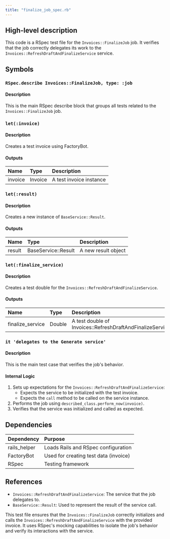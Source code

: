 ```yaml
---
title: "finalize_job_spec.rb"
---
```


## High-level description
This code is a RSpec test file for the `Invoices::FinalizeJob` job. It verifies that the job correctly delegates its work to the `Invoices::RefreshDraftAndFinalizeService` service.

## Symbols

### `RSpec.describe Invoices::FinalizeJob, type: :job`
#### Description
This is the main RSpec describe block that groups all tests related to the `Invoices::FinalizeJob` job.

### `let(:invoice)`
#### Description
Creates a test invoice using FactoryBot.

#### Outputs
| Name | Type | Description |
|:-----|:-----|:------------|
| invoice | Invoice | A test invoice instance |

### `let(:result)`
#### Description
Creates a new instance of `BaseService::Result`.

#### Outputs
| Name | Type | Description |
|:-----|:-----|:------------|
| result | BaseService::Result | A new result object |

### `let(:finalize_service)`
#### Description
Creates a test double for the `Invoices::RefreshDraftAndFinalizeService`.

#### Outputs
| Name | Type | Description |
|:-----|:-----|:------------|
| finalize_service | Double | A test double of Invoices::RefreshDraftAndFinalizeService |

### `it 'delegates to the Generate service'`
#### Description
This is the main test case that verifies the job's behavior.

#### Internal Logic
1. Sets up expectations for the `Invoices::RefreshDraftAndFinalizeService`:
   - Expects the service to be initialized with the test invoice.
   - Expects the `call` method to be called on the service instance.
2. Performs the job using `described_class.perform_now(invoice)`.
3. Verifies that the service was initialized and called as expected.

## Dependencies
| Dependency | Purpose |
|:-----------|:--------|
| rails_helper | Loads Rails and RSpec configuration |
| FactoryBot | Used for creating test data (invoice) |
| RSpec | Testing framework |

## References
- `Invoices::RefreshDraftAndFinalizeService`: The service that the job delegates to.
- `BaseService::Result`: Used to represent the result of the service call.

This test file ensures that the `Invoices::FinalizeJob` correctly initializes and calls the `Invoices::RefreshDraftAndFinalizeService` with the provided invoice. It uses RSpec's mocking capabilities to isolate the job's behavior and verify its interactions with the service.